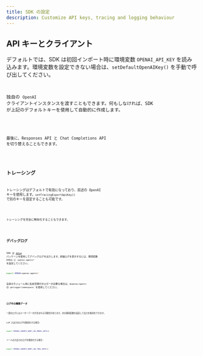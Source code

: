 ```yaml
---
title: SDK の設定
description: Customize API keys, tracing and logging behaviour
---
```



## API キーとクライアント

デフォルトでは、SDK は初回インポート時に環境変数 `OPENAI_API_KEY` を読み込みます。環境変数を設定できない場合は、`setDefaultOpenAIKey()` を手動で呼び出してください。

<Code
  lang="typescript"
  code={setDefaultOpenAIKeyExample}
  title="デフォルトの OpenAI キーを設定"
/>

独自の `OpenAI` クライアントインスタンスを渡すこともできます。何もしなければ、SDK が上記のデフォルトキーを使用して自動的に作成します。

<Code
  lang="typescript"
  code={setDefaultOpenAIClientExample}
  title="デフォルトの OpenAI クライアントを設定"
/>

最後に、Responses API と Chat Completions API を切り替えることもできます。

<Code lang="typescript" code={setOpenAIAPIExample} title="OpenAI API を設定" />

## トレーシング

トレーシングはデフォルトで有効になっており、前述の OpenAI キーを使用します。`setTracingExportApiKey()` で別のキーを設定することも可能です。

<Code
  lang="typescript"
  code={setTracingExportApiKeyExample}
  title="トレーシングのエクスポート用 API キーを設定"
/>

トレーシングを完全に無効化することもできます。

<Code
  lang="typescript"
  code={setTracingDisabledExample}
  title="トレーシングを無効化"
/>

## デバッグログ

SDK は [`debug`](https://www.npmjs.com/package/debug) パッケージを使用してデバッグログを出力します。詳細ログを表示するには、環境変数 `DEBUG` に `openai-agents*` を設定してください。

```bash
export DEBUG=openai-agents*
```

自身のモジュール用に名前空間付きロガーが必要な場合は、`@openai/agents` の `getLogger(namespace)` を使用してください。

<Code lang="typescript" code={getLoggerExample} title="ロガーを取得" />

### ログ中の機微データ

一部のログにはユーザーデータが含まれる可能性があります。次の環境変数を設定して出力を無効化できます。

LLM 入出力のログを無効化する場合:

```bash
export OPENAI_AGENTS_DONT_LOG_MODEL_DATA=1
```

ツールの入出力のログを無効化する場合:

```bash
export OPENAI_AGENTS_DONT_LOG_TOOL_DATA=1
```
